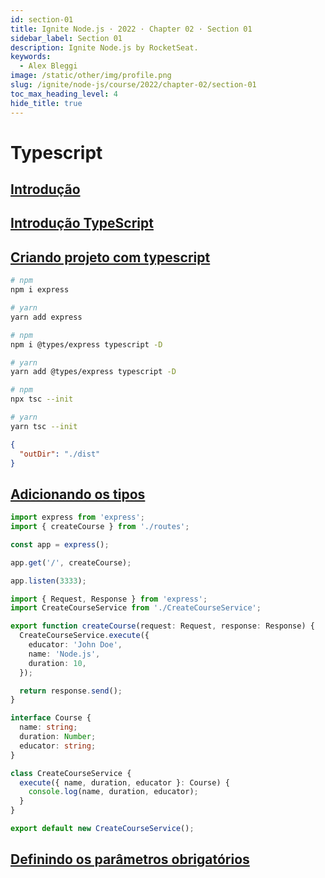 ```yaml
---
id: section-01
title: Ignite Node.js · 2022 · Chapter 02 · Section 01
sidebar_label: Section 01
description: Ignite Node.js by RocketSeat.
keywords:
  - Alex Bleggi
image: /static/other/img/profile.png
slug: /ignite/node-js/course/2022/chapter-02/section-01
toc_max_heading_level: 4
hide_title: true
---
```



# Typescript

## [Introdução](https://app.rocketseat.com.br/node/chapter-ii-2/group/typescript/lesson/introducao-14)

## [Introdução TypeScript](https://app.rocketseat.com.br/node/chapter-ii-2/group/typescript/lesson/introducao-type-script)

## [Criando projeto com typescript](https://app.rocketseat.com.br/node/chapter-ii-2/group/typescript/lesson/criando-projeto-com-typescript)

```bash
# npm
npm i express

# yarn
yarn add express
```

```bash
# npm
npm i @types/express typescript -D

# yarn
yarn add @types/express typescript -D
```

```bash
# npm
npx tsc --init

# yarn
yarn tsc --init
```

```json title="tsconfig.json"
{
  "outDir": "./dist"
}
```

## [Adicionando os tipos](https://app.rocketseat.com.br/node/chapter-ii-2/group/typescript/lesson/adicionando-os-tipos)

```typescript title="src/server.ts"
import express from 'express';
import { createCourse } from './routes';

const app = express();

app.get('/', createCourse);

app.listen(3333);
```

```typescript title="src/routes.ts"
import { Request, Response } from 'express';
import CreateCourseService from './CreateCourseService';

export function createCourse(request: Request, response: Response) {
  CreateCourseService.execute({
    educator: 'John Doe',
    name: 'Node.js',
    duration: 10,
  });

  return response.send();
}
```

```typescript title="src/CreateCourseService.ts"
interface Course {
  name: string;
  duration: Number;
  educator: string;
}

class CreateCourseService {
  execute({ name, duration, educator }: Course) {
    console.log(name, duration, educator);
  }
}

export default new CreateCourseService();
```

## [Definindo os parâmetros obrigatórios](https://app.rocketseat.com.br/node/chapter-ii-2/group/typescript/lesson/definindo-os-parametros-obrigatorios)
